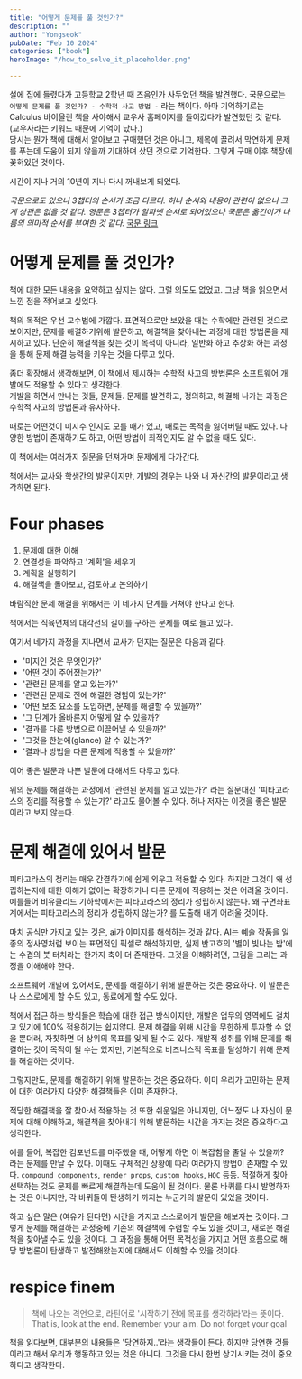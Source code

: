 ```yaml
---
title: "어떻게 문제를 풀 것인가?"
description: ""
author: "Yongseok"
pubDate: "Feb 10 2024"
categories: ["book"]
heroImage: "/how_to_solve_it_placeholder.png"

---
```




설에 집에 들렸다가 고등학교 2학년 때 즈음인가 사두었던 책을 발견했다. 
국문으로는 `어떻게 문제를 풀 것인가? - 수학적 사고 방법 -` 라는 책이다. 
아마 기억하기로는 Calculus 바이올린 책을 사야해서 교우사 홈페이지를 들어갔다가 발견했던 것 같다.
(교우사라는 키워드 때문에 기억이 났다.) \
당시는 뭔가 책에 대해서 알아보고 구매했던 것은 아니고, 제목에 끌려서 막연하게 문제를 푸는데 도움이 되지 않을까 기대하며 샀던 것으로 기억한다.
그렇게 구매 이후 책장에 꽂혀있던 것이다.

시간이 지나 거의 10년이 지나 다시 꺼내보게 되었다.

_국문으로도 있으나 3챕터의 순서가 조금 다르다. 허나 순서와 내용이 관련이 없으니 크게 상관은 없을 것 같다. 영문은 3챕터가 알파벳 순서로 되어있으나 국문은 옮긴이가 나름의 의미적 순서를 부여한 것 같다._
[국문 링크](https://www.yes24.com/Product/Goods/325507)

<LinkPreview 
  src="https://www.yes24.com/Product/Goods/325507" />


# 어떻게 문제를 풀 것인가?

책에 대한 모든 내용을 요약하고 싶지는 않다. 그럴 의도도 없었고.
그냥 책을 읽으면서 느낀 점을 적어보고 싶었다.

책의 목적은 우선 교수법에 가깝다. 표면적으로만 보았을 때는 수학에만 관련된 것으로 보이지만, 문제를 해결하기위해 발문하고, 해결책을 찾아내는 과정에 대한 방법론을 제시하고 있다.
단순히 해결책을 찾는 것이 목적이 아니라, 일반화 하고 추상화 하는 과정을 통해 문제 해결 능력을 키우는 것을 다루고 있다. 

좀더 확장해서 생각해보면, 이 책에서 제시하는 수학적 사고의 방법론은 소프트웨어 개발에도 적용할 수 있다고 생각한다.\
개발을 하면서 만나는 것들, 문제들. 문제를 발견하고, 정의하고, 해결해 나가는 과정은 수학적 사고의 방법론과 유사하다. 

때로는 어떤것이 미지수 인지도 모를 때가 있고, 때로는 목적을 잃어버릴 때도 있다. 다양한 방법이 존재하기도 하고, 어떤 방법이 최적인지도 알 수 없을 때도 있다. 

이 책에서는 여러가지 질문을 던져가며 문제에게 다가간다.

책에서는 교사와 학생간의 발문이지만, 개발의 경우는 나와 내 자신간의 발문이라고 생각하면 된다.

# Four phases

1. 문제에 대한 이해
2. 연결성을 파악하고 '계획'을 세우기
3. 계획을 실행하기
4. 해결책을 돌아보고, 검토하고 논의하기

바람직한 문제 해결을 위해서는 이 네가지 단계를 거쳐야 한다고 한다.

책에서는 직육면체의 대각선의 길이를 구하는 문제를 예로 들고 있다.

여기서 네가지 과정을 지나면서 교사가 던지는 질문은 다음과 같다.

- '미지인 것은 무엇인가?'
- '어떤 것이 주어졌는가?'
- '관련된 문제를 알고 있는가?'
- '관련된 문제로 전에 해결한 경험이 있는가?'
- '어떤 보조 요소를 도입하면, 문제를 해결할 수 있을까?'
- '그 단계가 올바른지 어떻게 알 수 있을까?'
- '결과를 다른 방법으로 이끌어낼 수 있을까?'
- '그것을 한눈에(glance) 알 수 있는가?'
- '결과나 방법을 다른 문제에 적용할 수 있을까?' 

이어 좋은 발문과 나쁜 발문에 대해서도 다루고 있다.

위의 문제를 해결하는 과정에서 '관련된 문제를 알고 있는가?' 라는 질문대신
'피타고라스의 정리를 적용할 수 있는가?' 라고도 물어볼 수 있다. 허나 저자는 이것을 좋은 발문이라고 보지 않는다.

# 문제 해결에 있어서 발문


피타고라스의 정리는 매우 간결하기에 쉽게 외우고 적용할 수 있다. 하지만 그것이 왜 성립하는지에 대한 이해가 없이는 확장하거나 다른 문제에 적용하는 것은 어려울 것이다.
예를들어 비유클리드 기하학에서는 피타고라스의 정리가 성립하지 않는다. 왜 구면좌표계에서는 피타고라스의 정리가 성립하지 않는가? 를 도출해 내기 어려울 것이다.

마치 공식만 가지고 있는 것은, ai가 이미지를 해석하는 것과 같다. 
AI는 예술 작품을 일종의 정사영처럼 보이는 표면적인 픽셀로 해석하지만, 실제 반고흐의 '별이 빛나는 밤'에는 수겹의 붓 터치라는 한가지 축이 더 존재한다.
그것을 이해하려면, 그림을 그리는 과정을 이해해야 한다.

소프트웨어 개발에 있어서도, 문제를 해결하기 위해 발문하는 것은 중요하다.
이 발문은 나 스스로에게 할 수도 있고, 동료에게 할 수도 있다. 

책에서 접근 하는 방식들은 학습에 대한 접근 방식이지만, 개발은 업무의 영역에도 걸치고 있기에 100% 적용하기는 쉽지않다.
문제 해결을 위해 시간을 무한하게 투자할 수 없을 뿐더러, 자칫하면 더 상위의 목표를 잊게 될 수도 있다. 
개발적 성취를 위해 문제를 해결하는 것이 목적이 될 수는 있지만, 기본적으로 비즈니스적 목표를 달성하기 위해 문제를 해결하는 것이다.

그렇지만도, 문제를 해결하기 위해 발문하는 것은 중요하다.
이미 우리가 고민하는 문제에 대한 여러가지 다양한 해결책들은 이미 존재한다. 

적당한 해결책을 잘 찾아서 적용하는 것 또한 쉬운일은 아니지만,
어느정도 나 자신이 문제에 대해 이해하고, 해결책을 찾아내기 위해 발문하는 시간을 가지는 것은 중요하다고 생각한다.

예를 들어, 복잡한 컴포넌트를 마주했을 때, 어떻게 하면 이 복잡함을 줄일 수 있을까? 라는 문제를 만날 수 있다.
이때도 구체적인 상황에 따라 여러가지 방법이 존재할 수 있다. `compound components`, `render props`, `custom hooks`, `HOC` 등등.
적절하게 찾아 선택하는 것도 문제를 빠르게 해결하는데 도움이 될 것이다.
물론 바퀴를 다시 발명하자는 것은 아니지만, 각 바퀴들이 탄생하기 까지는 누군가의 발문이 있었을 것이다.

하고 싶은 말은 (여유가 된다면) 시간을 가지고 스스로에게 발문을 해보자는 것이다. 
그렇게 문제를 해결하는 과정중에 기존의 해결책에 수렴할 수도 있을 것이고, 새로운 해결책을 찾아낼 수도 있을 것이다.
그 과정을 통해 어떤 목적성을 가지고 어떤 흐름으로 해당 방법론이 탄생하고 발전해왔는지에 대해서도 이해할 수 있을 것이다.


# respice finem

> 책에 나오는 격언으로, 라틴어로 '시작하기 전에 목표를 생각하라'라는 뜻이다.  That is, look at the end. Remember your aim. Do not forget your goal

책을 읽다보면, 대부분의 내용들은 '당연하지..'라는 생각들이 든다. 하지만 당연한 것들이라고 해서 우리가 행동하고 있는 것은 아니다.
그것을 다시 한번 상기시키는 것이 중요하다고 생각한다.

<YouTube src="https://youtu.be/YyOn5Djx_0I?si=LfL_DhnTggUGvAQU" />